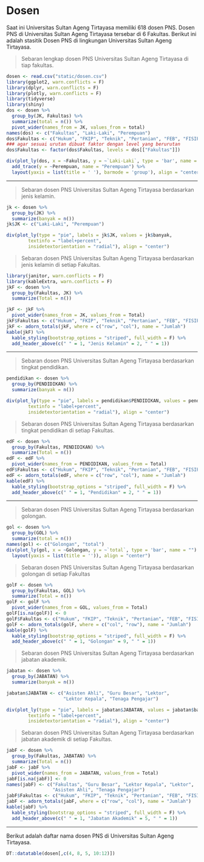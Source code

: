 # Dosen

Saat ini Universitas Sultan Ageng Tirtayasa memiliki 618 dosen PNS. Dosen PNS di Universitas Sultan Ageng Tirtayasa tersebar di 6 Fakultas. Berikut ini adalah stasitik Dosen PNS di lingkungan Universitas Sultan Ageng Tirtayasa.


> Sebaran lengkap dosen PNS Universitas Sultan Ageng Tirtayasa di tiap fakultas.

```r
dosen <- read.csv("static/dosen.csv")
library(ggplot2, warn.conflicts = F)
library(dplyr, warn.conflicts = F)
library(plotly, warn.conflicts = F)
library(tidyverse)
library(shiny)
dos <- dosen %>%
  group_by(JK, Fakultas) %>%
  summarize(total = n()) %>%
  pivot_wider(names_from = JK, values_from = total)
names(dos) <- c("Fakultas", "Laki-Laki", "Perempuan")
dos$Fakultas <- c("Hukum", "FKIP", "Teknik", "Pertanian", "FEB", "FISIP", "Kedokteran")
### agar sesuai urutan dibuat faktor dengan level yang berurutan
dos$Fakultas <- factor(dos$Fakultas, levels = dos[["Fakultas"]])

div(plot_ly(dos, x = ~Fakultas, y = ~`Laki-Laki`, type = 'bar', name = "Laki-Laki") %>% 
  add_trace(y = ~Perempuan, name = "Perempuan") %>%
  layout(yaxis = list(title = ' '), barmode = 'group'), align = "center")
```


***

> Sebaran dosen PNS Universitas Sultan Ageng Tirtayasa berdasarkan jenis kelamin.

```r
jk <- dosen %>%
  group_by(JK) %>%
  summarize(banyak = n())
jk$JK <- c("Laki-Laki", "Perempuan")

div(plot_ly(type = "pie", labels = jk$JK, values = jk$banyak,
        textinfo = "label+percent",
        insidetextorientation = "radial"), align = "center")
```

> Sebaran dosen PNS Universitas Sultan Ageng Tirtayasa berdasarkan jenis kelamin di setiap Fakultas.

```r
library(janitor, warn.conflicts = F)
library(kableExtra, warn.conflicts = F)
jkF <- dosen %>%
  group_by(Fakultas, JK) %>%
  summarize(Total = n())

jkF <- jkF %>%
  pivot_wider(names_from = JK, values_from = Total)
jkF$Fakultas <- c("Hukum", "FKIP", "Teknik", "Pertanian", "FEB", "FISIP", "Kedokteran")
jkF <- adorn_totals(jkF, where = c("row", "col"), name = "Jumlah")
kable(jkF) %>%
  kable_styling(bootstrap_options = "striped", full_width = F) %>%
  add_header_above(c(" " = 1, "Jenis Kelamin" = 2, " " = 1))
```


***

> Sebaran dosen PNS Universitas Sultan Ageng Tirtayasa berdasarkan tingkat pendidikan.

```r
pendidikan <- dosen %>%
  group_by(PENDIDIKAN) %>%
  summarize(banyak = n())

div(plot_ly(type = "pie", labels = pendidikan$PENDIDIKAN, values = pendidikan$banyak,
        textinfo = "label+percent",
        insidetextorientation = "radial"), align = "center")
```

> Sebaran dosen PNS Universitas Sultan Ageng Tirtayasa berdasarkan tingkat pendidikan di setiap Fakultas.

```r
edF <- dosen %>%
  group_by(Fakultas, PENDIDIKAN) %>%
  summarize(Total = n())
edF <- edF %>%
  pivot_wider(names_from = PENDIDIKAN, values_from = Total)
edF$Fakultas <- c("Hukum", "FKIP", "Teknik", "Pertanian", "FEB", "FISIP", "Kedokteran")
edF <- adorn_totals(edF, where = c("row", "col"), name = "Jumlah")
kable(edF) %>%
  kable_styling(bootstrap_options = "striped", full_width = F) %>%
  add_header_above(c(" " = 1, "Pendidikan" = 2, " " = 1))
```


***

> Sebaran dosen PNS Universitas Sultan Ageng Tirtayasa berdasarkan golongan.

```r
gol <- dosen %>%
  group_by(GOL) %>%
  summarize(total = n())
names(gol) <- c("Golongan", "total")
div(plot_ly(gol, x = ~Golongan, y = ~`total`, type = 'bar', name = "") %>%
  layout(yaxis = list(title = '')), align = "center")
```

> Sebaran dosen PNS Universitas Sultan Ageng Tirtayasa berdasarkan golongan di setiap Fakultas

```r
golF <- dosen %>%
  group_by(Fakultas, GOL) %>%
  summarize(Total = n())
golF <- golF %>%
  pivot_wider(names_from = GOL, values_from = Total)
golF[is.na(golF)] <- 0
golF$Fakultas <- c("Hukum", "FKIP", "Teknik", "Pertanian", "FEB", "FISIP", "Kedokteran")
golF <- adorn_totals(golF, where = c("col", "row"), name = "Jumlah")
kable(golF) %>%
  kable_styling(bootstrap_options = "striped", full_width = F) %>%
  add_header_above(c(" " = 1, "Golongan" = 9, " " = 1))
```

> Sebaran dosen PNS Universitas Sultan Ageng Tirtayasa berdasarkan jabatan akademik.

```r
jabatan <- dosen %>%
  group_by(JABATAN) %>%
  summarize(banyak = n())

jabatan$JABATAN <- c("Asisten Ahli", "Guru Besar", "Lektor",
                     "Lektor Kepala", "Tenaga Pengajar")

div(plot_ly(type = "pie", labels = jabatan$JABATAN, values = jabatan$banyak,
        textinfo = "label+percent",
        insidetextorientation = "radial"), align = "center")
```


> Sebaran dosen PNS Universitas Sultan Ageng Tirtayasa berdasarkan jabatan akademik di setiap Fakultas.

```r
jabF <- dosen %>%
  group_by(Fakultas, JABATAN) %>%
  summarize(Total = n())
jabF <- jabF %>%
  pivot_wider(names_from = JABATAN, values_from = Total)
jabF[is.na(jabF)] <- 0
names(jabF) <- c("Fakultas", "Guru Besar", "Lektor Kepala", "Lektor",
                 "Asisten Ahli", "Tenaga Pengajar")
jabF$Fakultas <- c("Hukum", "FKIP", "Teknik", "Pertanian", "FEB", "FISIP", "Kedokteran")
jabF <- adorn_totals(jabF, where = c("row", "col"), name = "Jumlah")
kable(jabF) %>%
  kable_styling(bootstrap_options = "striped", full_width = F) %>%
  add_header_above(c(" " = 1, "Jabatan Akademik" = 5, " " = 1))
```


***

Berikut adalah daftar nama dosen PNS di Universitas Sultan Ageng Tirtayasa.

```r
DT::datatable(dosen[,c(4, 8, 5, 10:12)])
```